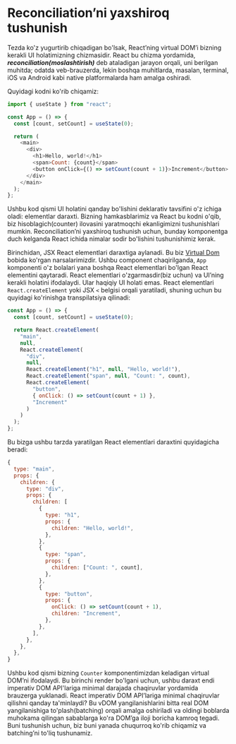 # Reconciliation’ni yaxshiroq tushunish

Tezda ko'z yugurtirib chiqadigan bo'lsak, React’ning virtual DOM’i bizning kerakli UI holatimizning chizmasidir. React bu chizma yordamida, ***reconciliation(moslashtirish)*** deb ataladigan jarayon orqali, uni berilgan muhitda; odatda veb-brauzerda, lekin boshqa muhitlarda, masalan, terminal, iOS va Android kabi native platformalarda ham amalga oshiradi.

Quyidagi kodni ko'rib chiqamiz:
``` js copy
import { useState } from "react";

const App = () => {
  const [count, setCount] = useState(0);

  return (
    <main>
      <div>
        <h1>Hello, world!</h1>
        <span>Count: {count}</span>
        <button onClick={() => setCount(count + 1)}>Increment</button>
      </div>
    </main>
  );
};
```

Ushbu kod qismi UI holatini qanday bo'lishini deklarativ tavsifini o'z ichiga oladi: elementlar daraxti. Bizning hamkasblarimiz va React bu kodni o'qib, biz hisoblagich(counter) ilovasini yaratmoqchi ekanligimizni tushunishlari mumkin. Reconciliation’ni yaxshiroq tushunish uchun, bunday komponentga duch kelganda React ichida nimalar sodir bo'lishini tushunishimiz kerak.

Birinchidan, JSX React elementlari daraxtiga aylanadi. Bu biz [Virtual Dom](/books/react/virtual-dom) bobida ko'rgan narsalarimizdir. Ushbu component chaqirilganda, `App` komponenti o'z bolalari yana boshqa React elementlari bo'lgan React elementini qaytaradi. React elementlari o'zgarmasdir(biz uchun) va UI’ning kerakli holatini ifodalaydi. Ular haqiqiy UI holati emas. React elementlari `React.createElement` yoki JSX `<` belgisi orqali yaratiladi, shuning uchun bu quyidagi ko'rinishga transpilatsiya qilinadi:
``` js copy
const App = () => {
  const [count, setCount] = useState(0);

  return React.createElement(
    "main",
    null,
    React.createElement(
      "div",
      null,
      React.createElement("h1", null, "Hello, world!"),
      React.createElement("span", null, "Count: ", count),
      React.createElement(
        "button",
        { onClick: () => setCount(count + 1) },
        "Increment"
      )
    )
  );
};
```

Bu bizga ushbu tarzda yaratilgan React elementlari daraxtini quyidagicha beradi:
``` js copy
{
  type: "main",
  props: {
    children: {
      type: "div",
      props: {
        children: [
          {
            type: "h1",
            props: {
              children: "Hello, world!",
            },
          },
          {
            type: "span",
            props: {
              children: ["Count: ", count],
            },
          },
          {
            type: "button",
            props: {
              onClick: () => setCount(count + 1),
              children: "Increment",
            },
          },
        ],
      },
    },
  },
}
```

Ushbu kod qismi bizning `Counter` komponentimizdan keladigan virtual DOM’ni ifodalaydi. Bu birinchi render bo'lgani uchun, ushbu daraxt endi imperativ DOM API'lariga minimal darajada chaqiruvlar yordamida brauzerga yuklanadi. React imperativ DOM API’lariga minimal chaqiruvlar qilishni qanday ta'minlaydi? Bu vDOM yangilanishlarini bitta real DOM yangilanishiga to'plash(batching) orqali amalga oshiriladi va oldingi boblarda muhokama qilingan sabablarga ko'ra DOM’ga iloji boricha kamroq tegadi. Buni tushunish uchun, biz buni yanada chuqurroq ko'rib chiqamiz va batching’ni to'liq tushunamiz.
